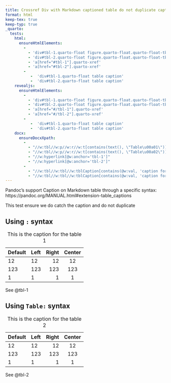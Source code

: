 ```yaml
---
title: Crossref Div with Markdown captioned table do not duplicate caption
format: html
keep-tex: true
keep-typ: true
_quarto:
  tests:
    html:
      ensureHtmlElements:
        - 
          - 'div#tbl-1.quarto-float figure.quarto-float.quarto-float-tbl table'
          - 'div#tbl-2.quarto-float figure.quarto-float.quarto-float-tbl table'
          - 'a[href="#tbl-1"].quarto-xref'
          - 'a[href="#tbl-2"].quarto-xref'
        -  
           -  'div#tbl-1.quarto-float table caption'
           -  'div#tbl-2.quarto-float table caption'
    revealjs:
      ensureHtmlElements:
        - 
          - 'div#tbl-1.quarto-float figure.quarto-float.quarto-float-tbl table'
          - 'div#tbl-2.quarto-float figure.quarto-float.quarto-float-tbl table'
          - 'a[href="#/tbl-1"].quarto-xref'
          - 'a[href="#/tbl-2"].quarto-xref'
        -  
           -  'div#tbl-1.quarto-float table caption'
           -  'div#tbl-2.quarto-float table caption'
    docx:
      ensureDocxXpath:
        - 
          - "//w:tbl//w:p//w:r//w:t[contains(text(), \"Table\u00a01\")]"
          - "//w:tbl//w:p//w:r//w:t[contains(text(), \"Table\u00a02\")]"
          - "//w:hyperlink[@w:anchor='tbl-1']"
          - "//w:hyperlink[@w:anchor='tbl-2']"
        - 
          - "//w:tbl//w:tbl//w:tblCaption[contains(@w:val, 'caption for the table 1')]"
          - "//w:tbl//w:tbl//w:tblCaption[contains(@w:val, 'caption for the table 2')]"
---
```


Pandoc's support Caption on Markdown table through a specific syntax: https://pandoc.org/MANUAL.html#extension-table_captions

This test ensure we do catch the caption and do not duplicate

## Using `:` syntax

::: {#tbl-1}

| Default | Left | Right | Center |
|---------|:-----|------:|:------:|
| 12      | 12   |    12 |   12   |
| 123     | 123  |   123 |  123   |
| 1       | 1    |     1 |   1    |

: This is the caption for the table 1

:::

See @tbl-1

## Using `Table:` syntax

::: {#tbl-2}

| Default | Left | Right | Center |
|---------|:-----|------:|:------:|
| 12      | 12   |    12 |   12   |
| 123     | 123  |   123 |  123   |
| 1       | 1    |     1 |   1    |

Table: This is the caption for the table 2

:::

See @tbl-2